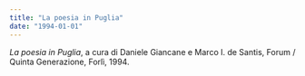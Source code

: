 ```yaml
---
title: "La poesia in Puglia"
date: "1994-01-01"
---
```


_La poesia in Puglia_, a cura di Daniele Giancane e Marco I. de Santis,
Forum / Quinta Generazione, Forlì, 1994.
